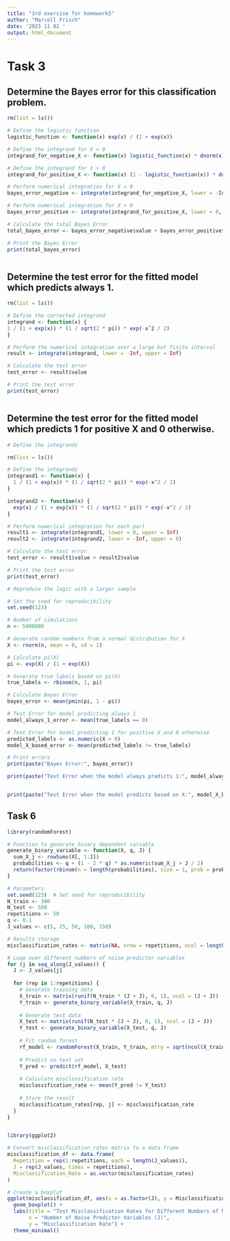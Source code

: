 ---
title: "3rd exercise for homework5"
author: "Marcell Frisch"
date: '2023 11 02 '
output: html_document
---

# Task 3


## Determine the Bayes error for this classification problem.

```{r}
rm(list = ls())

# Define the logistic function
logistic_function <- function(x) exp(x) / (1 + exp(x))

# Define the integrand for X < 0
integrand_for_negative_X <- function(x) logistic_function(x) * dnorm(x)

# Define the integrand for X > 0
integrand_for_positive_X <- function(x) (1 - logistic_function(x)) * dnorm(x)

# Perform numerical integration for X < 0
bayes_error_negative <- integrate(integrand_for_negative_X, lower = -Inf, upper = 0)

# Perform numerical integration for X > 0
bayes_error_positive <- integrate(integrand_for_positive_X, lower = 0, upper = 550)

# Calculate the total Bayes Error
total_bayes_error <- bayes_error_negative$value + bayes_error_positive$value

# Print the Bayes Error
print(total_bayes_error)



```


## Determine the test error for the fitted model which predicts always 1.

```{r}

rm(list = ls())

# Define the corrected integrand
integrand <- function(x) {
1 / (1 + exp(x)) * (1 / sqrt(2 * pi)) * exp(-xˆ2 / 2)
}

# Perform the numerical integration over a large but finite interval
result <- integrate(integrand, lower = -Inf, upper = Inf)

# Calculate the test error
test_error <- result$value 

# Print the test error
print(test_error)



```

## Determine the test error for the fitted model which predicts 1 for positive X and 0 otherwise.


```{r}
# Define the integrands

rm(list = ls())

# Define the integrands
integrand1 <- function(x) {
  1 / (1 + exp(x)) * (1 / sqrt(2 * pi)) * exp(-x^2 / 2)
}

integrand2 <- function(x) {
  exp(x) / (1 + exp(x)) * (1 / sqrt(2 * pi)) * exp(-x^2 / 2)
}

# Perform numerical integration for each part
result1 <- integrate(integrand1, lower = 0, upper = Inf)
result2 <- integrate(integrand2, lower = -Inf, upper = 0)

# Calculate the test error
test_error <- result1$value + result2$value

# Print the test error
print(test_error)

# Reproduce the logic with a larger sample

# Set the seed for reproducibility
set.seed(123)

# Number of simulations
n <- 5000000

# Generate random numbers from a normal distribution for X
X <- rnorm(n, mean = 0, sd = 1)

# Calculate pi(X)
pi <- exp(X) / (1 + exp(X))

# Generate true labels based on pi(X)
true_labels <- rbinom(n, 1, pi)

# Calculate Bayes Error
bayes_error <- mean(pmin(pi, 1 - pi))

# Test Error for model predicting always 1
model_always_1_error <- mean(true_labels == 0)

# Test Error for model predicting 1 for positive X and 0 otherwise
predicted_labels <- as.numeric(X > 0)
model_X_based_error <- mean(predicted_labels != true_labels)

# Print errors
print(paste("Bayes Error:", bayes_error))

print(paste("Test Error when the model always predicts 1:", model_always_1_error))


print(paste("Test Error when the model predicts based on X:", model_X_based_error))
```




## Task 6


```{r}
library(randomForest)

# Function to generate binary dependent variable
generate_binary_variable <- function(X, q, J) {
  sum_X_j <- rowSums(X[, 1:J])
  probabilities <- q + (1 - 2 * q) * as.numeric(sum_X_j > J / 2)
  return(factor(rbinom(n = length(probabilities), size = 1, prob = probabilities), levels = c(0, 1)))
}

# Parameters
set.seed(123)  # Set seed for reproducibility
N_train <- 300
N_test <- 500
repetitions <- 50
q <- 0.1
J_values <- c(5, 25, 50, 100, 150)

# Results storage
misclassification_rates <- matrix(NA, nrow = repetitions, ncol = length(J_values))

# Loop over different numbers of noise predictor variables
for (j in seq_along(J_values)) {
  J <- J_values[j]
  
  for (rep in 1:repetitions) {
    # Generate training data
    X_train <- matrix(runif(N_train * (J + J), 0, 1), ncol = (J + J))
    Y_train <- generate_binary_variable(X_train, q, J)
    
    # Generate test data
    X_test <- matrix(runif(N_test * (J + J), 0, 1), ncol = (J + J))
    Y_test <- generate_binary_variable(X_test, q, J)
    
    # Fit random forest
    rf_model <- randomForest(X_train, Y_train, mtry = sqrt(ncol(X_train)))
    
    # Predict on test set
    Y_pred <- predict(rf_model, X_test)
    
    # Calculate misclassification rate
    misclassification_rate <- mean(Y_pred != Y_test)
    
    # Store the result
    misclassification_rates[rep, j] <- misclassification_rate
  }
}



```


```{r}
library(ggplot2)

# Convert misclassification_rates matrix to a data frame
misclassification_df <- data.frame(
  Repetition = rep(1:repetitions, each = length(J_values)),
  J = rep(J_values, times = repetitions),
  Misclassification_Rate = as.vector(misclassification_rates)
)

# Create a boxplot
ggplot(misclassification_df, aes(x = as.factor(J), y = Misclassification_Rate, fill = as.factor(J))) +
  geom_boxplot() +
  labs(title = "Test Misclassification Rates for Different Numbers of Noise Predictor Variables",
       x = "Number of Noise Predictor Variables (J)",
       y = "Misclassification Rate") +
  theme_minimal()
```

